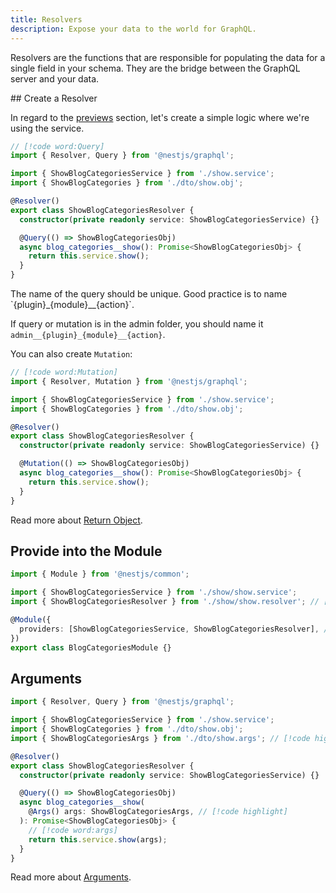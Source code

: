 ```yaml
---
title: Resolvers
description: Expose your data to the world for GraphQL.
---
```


Resolvers are the functions that are responsible for populating the data for a single field in your schema. They are the bridge between the GraphQL server and your data.


<Steps>
<Step>
## Create a Resolver

In regard to the [previews](/docs/dev/services) section, let's create a simple logic where we're using the service.

```ts title="backend/plugins/blog/categories/show/show.resolver.ts"
// [!code word:Query]
import { Resolver, Query } from '@nestjs/graphql';

import { ShowBlogCategoriesService } from './show.service';
import { ShowBlogCategories } from './dto/show.obj';

@Resolver()
export class ShowBlogCategoriesResolver {
  constructor(private readonly service: ShowBlogCategoriesService) {}

  @Query(() => ShowBlogCategoriesObj)
  async blog_categories__show(): Promise<ShowBlogCategoriesObj> {
    return this.service.show();
  }
}
```

 
<Callout title="Unique Name">
 The name of the query should be unique. Good practice is to name `{plugin}_{module}__{action}`.

If query or mutation is in the admin folder, you should name it `admin__{plugin}_{module}__{action}`.

</Callout>

You can also create `Mutation`:

```ts title="backend/plugins/blog/categories/show/show.resolver.ts"
// [!code word:Mutation]
import { Resolver, Mutation } from '@nestjs/graphql';

import { ShowBlogCategoriesService } from './show.service';
import { ShowBlogCategories } from './dto/show.obj';

@Resolver()
export class ShowBlogCategoriesResolver {
  constructor(private readonly service: ShowBlogCategoriesService) {}

  @Mutation(() => ShowBlogCategoriesObj)
  async blog_categories__show(): Promise<ShowBlogCategoriesObj> {
    return this.service.show();
  }
}
```

Read more about [Return Object](/docs/dev/services#return-object).

</Step>
<Step>

## Provide into the Module

```ts title="backend/plugins/blog/categories/categories.module.ts"
import { Module } from '@nestjs/common';

import { ShowBlogCategoriesService } from './show/show.service';
import { ShowBlogCategoriesResolver } from './show/show.resolver'; // [!code highlight]

@Module({
  providers: [ShowBlogCategoriesService, ShowBlogCategoriesResolver], // [!code highlight]
})
export class BlogCategoriesModule {}
```

</Step>
</Steps>

## Arguments

```ts title="backend/plugins/blog/categories/show/show.resolver.ts"
import { Resolver, Query } from '@nestjs/graphql';

import { ShowBlogCategoriesService } from './show.service';
import { ShowBlogCategories } from './dto/show.obj';
import { ShowBlogCategoriesArgs } from './dto/show.args'; // [!code highlight]

@Resolver()
export class ShowBlogCategoriesResolver {
  constructor(private readonly service: ShowBlogCategoriesService) {}

  @Query(() => ShowBlogCategoriesObj)
  async blog_categories__show(
    @Args() args: ShowBlogCategoriesArgs, // [!code highlight]
  ): Promise<ShowBlogCategoriesObj> {
    // [!code word:args]
    return this.service.show(args);
  }
}
```

Read more about [Arguments](/docs/dev/services#arguments).
